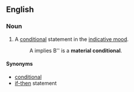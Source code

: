 ==English==

===Noun===
{{en-noun}}
# A [[conditional]] statement in the [[indicative mood]].
#: A implies B'' is a '''material conditional'''.

====Synonyms====
* [[conditional]]
* [[if-then]] statement